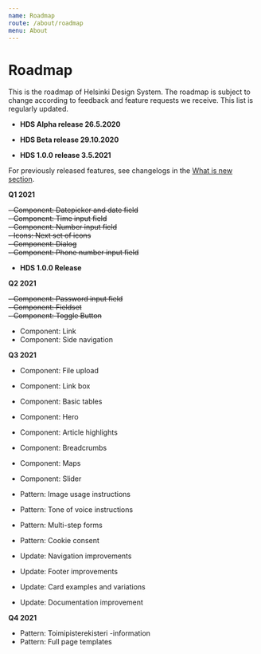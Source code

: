 ```yaml
---
name: Roadmap
route: /about/roadmap
menu: About
---
```



# Roadmap

<LargeParagraph>
   This is the roadmap of Helsinki Design System. The roadmap is subject to change according to feedback and feature requests we receive. This list is regularly updated.
</LargeParagraph>


- **HDS Alpha release 26.5.2020**

- **HDS Beta release 29.10.2020**

- **HDS 1.0.0 release 3.5.2021**

For previously released features, see changelogs in the [What is new section](/about/new).

**Q1 2021**

~~- Component: Datepicker and date field~~<br/>
~~- Component: Time input field~~<br/>
~~- Component: Number input field~~<br/>
~~- Icons: Next set of icons~~<br/>
~~- Component: Dialog~~<br/>
~~- Component: Phone number input field~~<br/>


- **HDS 1.0.0 Release**

**Q2 2021**


~~- Component: Password input field~~<br/>
~~- Component: Fieldset~~<br/>
~~- Component: Toggle Button~~<br/>
- Component: Link
- Component: Side navigation



**Q3 2021**

- Component: File upload
- Component: Link box
- Component: Basic tables
- Component: Hero
- Component: Article highlights
- Component: Breadcrumbs
- Component: Maps
- Component: Slider

- Pattern: Image usage instructions
- Pattern: Tone of voice instructions
- Pattern: Multi-step forms
- Pattern: Cookie consent 

- Update: Navigation improvements
- Update: Footer improvements
- Update: Card examples and variations
- Update: Documentation improvement



**Q4 2021**

- Pattern: Toimipisterekisteri -information
- Pattern: Full page templates
